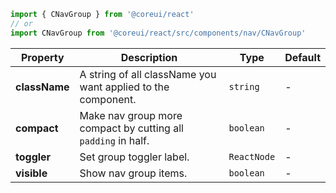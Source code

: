 
```jsx
import { CNavGroup } from '@coreui/react'
// or
import CNavGroup from '@coreui/react/src/components/nav/CNavGroup'
```

| Property | Description | Type | Default |
| --- | --- | --- | --- |
| **className** | A string of all className you want applied to the component. | `string` | - |
| **compact** | Make nav group more compact by cutting all `padding` in half. | `boolean` | - |
| **toggler** | Set group toggler label. | `ReactNode` | - |
| **visible** | Show nav group items. | `boolean` | - |
